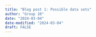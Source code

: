```yaml
---
title: "Blog post 1: Possible data sets"
author: "Group 10"
date: "2024-03-04"
date-modified: "2024-03-04"
draft: FALSE
---
```


